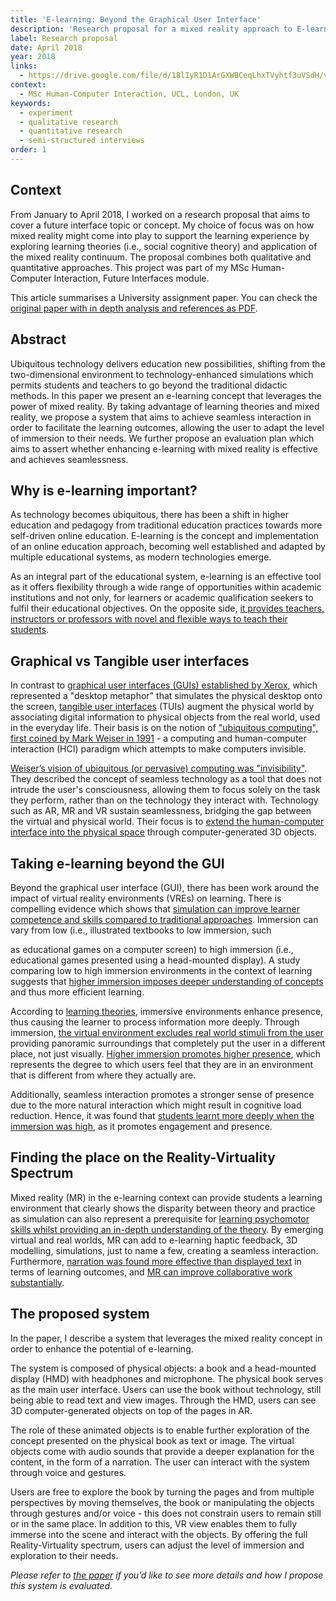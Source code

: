 ```yaml
---
title: 'E-learning: Beyond the Graphical User Interface'
description: 'Research proposal for a mixed reality approach to E-learning'
label: Research proposal
date: April 2018
year: 2018
links:
  - https://drive.google.com/file/d/18lIyR1D1ArGXWBCeqLhxTVyhtf3uVSdH/view?usp=sharing
context:
  - MSc Human-Computer Interaction, UCL, London, UK
keywords:
  - experiment
  - qualitative research
  - quantitative research
  - semi-structured interviews
order: 1
---
```


## Context

From January to April 2018, I worked on a research proposal that aims to cover a future interface topic or concept. My choice of focus was on how mixed reality might come into play to support the learning experience by exploring learning theories (i.e., social cognitive theory) and application of the mixed reality continuum. The proposal combines both qualitative and quantitative approaches. This project was part of my MSc Human-Computer Interaction, Future Interfaces module.

This article summarises a University assignment paper. You can check the [original paper with in depth analysis and references as PDF](https://drive.google.com/file/d/18lIyR1D1ArGXWBCeqLhxTVyhtf3uVSdH/view).

## Abstract

Ubiquitous technology delivers education new possibilities, shifting from the two-dimensional environment to technology-enhanced simulations which permits students and teachers to go beyond the traditional didactic methods. In this paper we present an e-learning concept that leverages the power of mixed reality. By taking advantage of learning theories and mixed reality, we propose a system that aims to achieve seamless interaction in order to facilitate the learning outcomes, allowing the user to adapt the level of immersion to their needs. We further propose an evaluation plan which aims to assert whether enhancing e-learning with mixed reality is effective and achieves seamlessness.

## Why is e-learning important?

As technology becomes ubiquitous, there has been a shift in higher education and pedagogy from traditional education practices towards more self-driven online education. E-learning is the concept and implementation of an online education approach, becoming well established and adapted by multiple educational systems, as modern technologies emerge.

As an integral part of the educational system, e-learning is an effective tool as it offers flexibility through a wide range of opportunities within academic institutions and not only, for learners or academic qualification seekers to fulfil their educational objectives. On the opposite side, [it provides teachers, instructors or professors with novel and flexible ways to teach their students](https://cshe.berkeley.edu/publications/strategies-e-learning-universities).

## Graphical vs Tangible user interfaces

In contrast to [graphical user interfaces (GUIs) established by Xerox](https://dl.acm.org/doi/10.5555/98326.98408), which represented a "desktop metaphor" that simulates the physical desktop onto the screen, [tangible user interfaces](https://dl.acm.org/doi/10.1145/258549.258715) (TUIs) augment the physical world by associating digital information to physical objects from the real world, used in the everyday life. Their basis is on the notion of ["ubiquitous computing", first coined by Mark Weiser in 1991](https://dl.acm.org/doi/10.1145/329124.329126) - a computing and human-computer interaction (HCI) paradigm which attempts to make computers invisible.

[Weiser’s vision of ubiquitous (or pervasive) computing was "invisibility"](https://dl.acm.org/doi/10.1145/192426.192428). They described the concept of seamless technology as a tool that does not intrude the user's consciousness, allowing them to focus solely on the task they perform, rather than on the technology they interact with. Technology such as AR, MR and VR sustain seamlessness, bridging the gap between the virtual and physical world. Their focus is to [extend the human-computer interface into the physical space](https://www.mitpressjournals.org/doi/10.1162/pres.1997.6.4.386) through computer-generated 3D objects.

## Taking e-learning beyond the GUI

Beyond the graphical user interface (GUI), there has been work around the impact of virtual reality environments (VREs) on learning. There is compelling evidence which shows that [simulation can improve learner competence and skills compared to traditional approaches](https://www.tandfonline.com/doi/full/10.3109/0142159X.2012.714886). Immersion can vary from low (i.e., illustrated textbooks to low immersion, such

as educational games on a computer screen) to high immersion (i.e., educational games presented using a head-mounted display). A study comparing low to high immersion environments in the context of learning suggests that [higher immersion imposes deeper understanding of concepts](https://www.tandfonline.com/doi/abs/10.1207/S1532690XCI1902_02) and thus more efficient learning.

According to [learning theories](https://books.google.co.uk/books?id=I3AWAAAAIAAJ), immersive environments enhance presence, thus causing the learner to process information more deeply. Through immersion, [the virtual environment excludes real world stimuli from the user](https://dl.acm.org/doi/10.1162/pres.1997.6.6.603) providing panoramic surroundings that completely put the user in a different place, not just visually. [Higher immersion promotes higher presence](https://www.mitpressjournals.org/doi/10.1162/105474699566107), which represents the degree to which users feel that they are in an environment that is different from where they actually are.

Additionally, seamless interaction promotes a stronger sense of presence due to the more natural interaction which might result in cognitive load reduction. Hence, it was found that [students learnt more deeply when the immersion was high](https://www.tandfonline.com/doi/abs/10.1207/S1532690XCI1902_02), as it promotes engagement and presence.

## Finding the place on the Reality-Virtuality Spectrum

Mixed reality (MR) in the e-learning context can provide students a learning environment that clearly shows the disparity between theory and practice as simulation can also represent a prerequisite for [learning psychomotor skills whilst providing an in-depth understanding of the theory](https://www.researchgate.net/publication/26488981_Mixed_reality_learning_spaces_for_collaborative_experimentation_A_challenge_for_engineering_education_and_training). By emerging virtual and real worlds, MR can add to e-learning haptic feedback, 3D modelling, simulations, just to name a few, creating a seamless interaction. Furthermore, [narration was found more effective than displayed text](https://www.tandfonline.com/doi/abs/10.1207/S1532690XCI1902_02) in terms of learning outcomes, and [MR can improve collaborative work substantially](https://dl.acm.org/doi/10.1145/292834.292836).

## The proposed system

In the paper, I describe a system that leverages the mixed reality concept in order to enhance the potential of e-learning.

The system is composed of physical objects: a book and a head-mounted display (HMD) with headphones and microphone. The physical book serves as the main user interface. Users can use the book without technology, still being able to read text and view images. Through the HMD, users can see 3D computer-generated objects on top of the pages in AR.

The role of these animated objects is to enable further exploration of the concept presented on the physical book as text or image. The virtual objects come with audio sounds that provide a deeper explanation for the content, in the form of a narration. The user can interact with the system through voice and gestures.

Users are free to explore the book by turning the pages and from multiple perspectives by moving themselves, the book or manipulating the objects through gestures and/or voice - this does not constrain users to remain still or in the same place. In addition to this, VR view enables them to fully immerse into the scene and interact with the objects. By offering the full Reality-Virtuality spectrum, users can adjust the level of immersion and exploration to their needs.

_Please refer to [the paper](https://drive.google.com/file/d/18lIyR1D1ArGXWBCeqLhxTVyhtf3uVSdH/view?usp=sharing) if you’d like to see more details and how I propose this system is evaluated._
